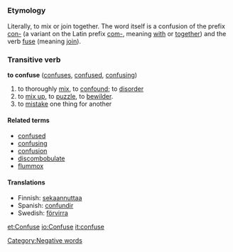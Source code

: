 =={{en}}==
===Etymology===
Literally, to mix or join together. The word itself is a confusion of the prefix [[con-]] (a variant on the Latin prefix [[com-]], meaning [[with]] or [[together]]) and the verb [[fuse]] (meaning [[join]]). 
===Transitive verb===
'''to confuse''' ([[confuses]], [[confused]], [[confusing]])
#to thoroughly [[mix]], to [[confound]]; to [[disorder]]
#to [[mix up]], to [[puzzle]], to [[bewilder]]. 
#to [[mistake]] one thing for another

====Related terms====
*[[confused]]
*[[confusing]]
*[[confusion]]
*[[discombobulate]]
*[[flummox]]

====Translations====
*Finnish: [[sekaannuttaa]]
*Spanish: [[confundir]]
*Swedish: [[förvirra]]

[[Category:Negative words]]

[[et:Confuse]]
[[io:Confuse]]
[[it:confuse]]